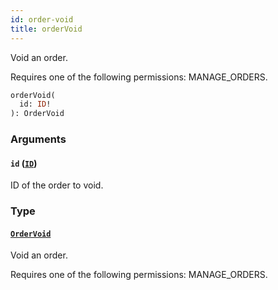 ```yaml
---
id: order-void
title: orderVoid
---
```


Void an order.

Requires one of the following permissions: MANAGE_ORDERS.

```graphql
orderVoid(
  id: ID!
): OrderVoid
```

### Arguments

#### `id` ([`ID`](../../../developer/api-reference/scalars/id))

ID of the order to void.

### Type

#### [`OrderVoid`](../../../developer/api-reference/objects/order-void)

Void an order.

Requires one of the following permissions: MANAGE_ORDERS.
